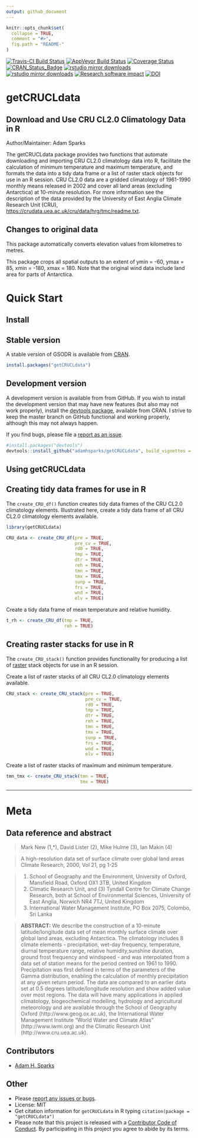 ```yaml
---
output: github_document
---
```


<!-- README.md is generated from README.Rmd. Please edit that file -->

```r
knitr::opts_chunk$set(
  collapse = TRUE,
  comment = "#>",
  fig.path = "README-"
)
```

[![Travis-CI Build Status](https://travis-ci.org/adamhsparks/getCRUCLdata.svg?branch=master)](https://travis-ci.org/)
[![AppVeyor Build Status](https://ci.appveyor.com/api/projects/status/github/adamhsparks/getCRUCLdata?branch=master&svg=true)](https://ci.appveyor.com/project/adamhsparks/getCRUCLdata)
[![Coverage Status](https://img.shields.io/codecov/c/github/adamhsparks/getCRUCLdata/master.svg)](https://codecov.io/github/adamhsparks/getCRUCLdata?branch=master)
[![CRAN_Status_Badge](http://www.r-pkg.org/badges/version/getCRUCLdata)](https://cran.r-project.org/package=getCRUCLdata)
[![rstudio mirror downloads](http://cranlogs.r-pkg.org/badges/getCRUCLdata?color=blue)](https://github.com/metacran/cranlogs.app)
[![rstudio mirror downloads](http://cranlogs.r-pkg.org/badges/grand-total/getCRUCLdata?color=blue)](https://github.com/metacran/cranlogs.app)
[![Research software impact](http://depsy.org/api/package/cran/getCRUCLdata/badge.svg)](http://depsy.org/package/r/getCRUCLdata)
[![DOI](https://zenodo.org/badge/71445587.svg)](https://zenodo.org/badge/latestdoi/71445587)

# getCRUCLdata
## Download and Use CRU CL2.0 Climatology Data in R

Author/Maintainer: Adam Sparks

The getCRUCLdata package provides two functions that automate downloading and
importing CRU CL2.0 climatology data into R, facilitate the calculation of
minimum temperature and maximum temperature, and formats the data into a tidy
data frame or a list of raster stack objects for use in an R session. CRU CL2.0
data are a gridded climatology of 1961-1990 monthly means released in 2002 and
cover all land areas (excluding Antarctica) at 10-minute resolution. For
more information see the description of the data provided by the University of
East Anglia Climate Research Unit (CRU),
<https://crudata.uea.ac.uk/cru/data/hrg/tmc/readme.txt>.

## Changes to original data

This package automatically converts elevation values from kilometres to metres.

This package crops all spatial outputs to an extent of ymin = -60, ymax = 85,
xmin = -180, xmax = 180. Note that the original wind data include land area for
parts of Antarctica.
    


Quick Start
===========

Install
-------

## Stable version

A stable version of GSODR is available from
[CRAN](https://cran.r-project.org/package=getCRUCLdata).

``` r
install.packages("getCRUCLdata")
```

## Development version

A development version is available from from GitHub. If you wish to install the development version that may have new features (but also may not work properly), install the [devtools package](https://CRAN.R-project.org/package=devtools), available from CRAN. I strive to keep the master branch on GitHub functional and working properly, although this may not always happen.

If you find bugs, please file a [report as an issue](https://github.com/adamhsparks/getCRUCLdata/issues).

``` r
#install.packages("devtools")
devtools::install_github("adamhsparks/getCRUCLdata", build_vignettes = TRUE)
```

Using getCRUCLdata
-----------

## Creating tidy data frames for use in R

The `create_CRU_df()` function creates tidy data frames of the CRU CL2.0 climatology elements. Illustrated here, create a tidy data frame of all CRU CL2.0 climatology elements available.

```r
library(getCRUCLdata)

CRU_data <- create_CRU_df(pre = TRUE,
                          pre_cv = TRUE,
                          rd0 = TRUE,
                          tmp = TRUE,
                          dtr = TRUE,
                          reh = TRUE,
                          tmn = TRUE,
                          tmx = TRUE,
                          sunp = TRUE,
                          frs = TRUE,
                          wnd = TRUE,
                          elv = TRUE)
```

Create a tidy data frame of mean temperature and relative humidity.

```r
t_rh <- create_CRU_df(tmp = TRUE,
                      reh = TRUE)
```

## Creating raster stacks for use in R
The `create_CRU_stack()` function provides functionality for producing a list of [raster](https://CRAN.R-project.org/package=raster) stack objects for use in an R session.

Create a list of raster stacks of all CRU CL2.0 climatology elements available.

```r
CRU_stack <- create_CRU_stack(pre = TRUE,
                              pre_cv = TRUE,
                              rd0 = TRUE,
                              tmp = TRUE,
                              dtr = TRUE,
                              reh = TRUE,
                              tmn = TRUE,
                              tmx = TRUE,
                              sunp = TRUE,
                              frs = TRUE,
                              wnd = TRUE,
                              elv = TRUE)
```

Create a list of raster stacks of maximum and minimum temperature.
```r
tmn_tmx <- create_CRU_stack(tmn = TRUE,
                            tmx = TRUE)
```

------
# Meta

## Data reference and abstract

> Mark New (1,*), David Lister (2), Mike Hulme (3), Ian Makin (4)  

> A high-resolution data set of surface climate over global land areas 
Climate Research, 2000, Vol 21, pg 1-25  

> (1) School of Geography and the Environment, University of Oxford, 
    Mansfield Road, Oxford OX1 3TB, United Kingdom  
> (2) Climatic Research Unit, and (3) Tyndall Centre for Climate Change Research,
    both at School of Environmental Sciences, University of East Anglia,
    Norwich NR4 7TJ, United Kingdom  
> (4) International Water Management Institute, PO Box 2075, Colombo, Sri Lanka

> **ABSTRACT:** We describe the construction of a 10-minute latitude/longitude data set of mean monthly surface climate over global land areas, excluding Antarctica. The climatology includes 8 climate elements - precipitation, wet-day frequency, temperature, diurnal temperature range, relative humidity,sunshine duration, ground frost frequency and windspeed - and was interpolated from a data set of station means for the period centred on 1961 to 1990. Precipitation was first defined in terms of the parameters of the Gamma distribution, enabling the calculation of monthly precipitation at any given return period. The data are compared to an earlier data set at 0.5 degrees latitude/longitude resolution and
show added value over most regions. The data will have many applications in applied climatology, biogeochemical modelling, hydrology and agricultural meteorology and are available through the School of Geography Oxford  (http://www.geog.ox.ac.uk), the International Water Management Institute "World Water and Climate Atlas" (http://www.iwmi.org) and the Climatic Research Unit (http://www.cru.uea.ac.uk).

## Contributors

* [Adam H. Sparks](https://github.com/adamhsparks)

## Other

* Please [report any issues or bugs](https://github.com/adamhsparks/getCRUCLdata/issues).
* License: MIT
* Get citation information for `getCRUCLdata` in R typing `citation(package = "getCRUCLdata")`
* Please note that this project is released with a [Contributor Code of Conduct](CONDUCT.md). By participating in this project you agree to abide by its terms.
